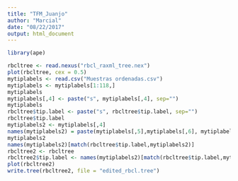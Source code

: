 ```yaml
---
title: "TFM_Juanjo"
author: "Marcial"
date: "08/22/2017"
output: html_document
---
```


```r
library(ape)

rbcltree <- read.nexus("rbcl_raxml_tree.nex") 
plot(rbcltree, cex = 0.5)
mytiplabels <- read.csv("Muestras ordenadas.csv")
mytiplabels <- mytiplabels[1:118,]
mytiplabels
mytiplabels[,4] <- paste("s", mytiplabels[,4], sep="")
mytiplabels
rbcltree$tip.label <- paste("s", rbcltree$tip.label, sep="")
rbcltree$tip.label
mytiplabels2 <- mytiplabels[,4]
names(mytiplabels2) = paste(mytiplabels[,5],mytiplabels[,6], mytiplabels[,7], sep="_")
mytiplabels2
names(mytiplabels2)[match(rbcltree$tip.label,mytiplabels2)]
rbcltree2 <- rbcltree
rbcltree2$tip.label <- names(mytiplabels2)[match(rbcltree$tip.label,mytiplabels2)]
plot(rbcltree2)
write.tree(rbcltree2, file = "edited_rbcl.tree")


```

